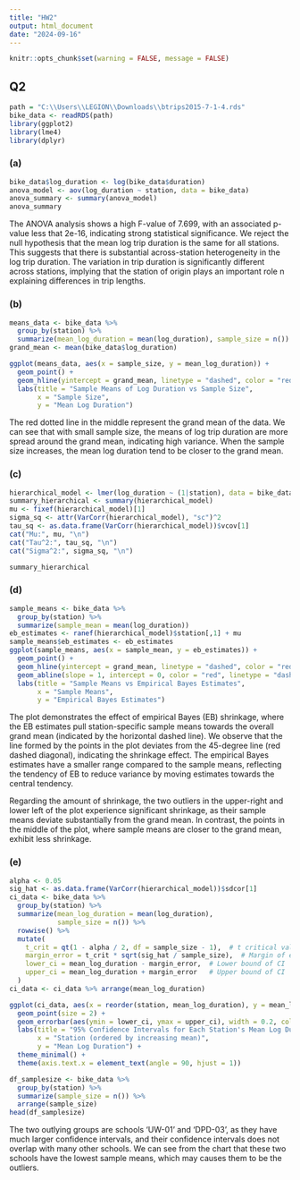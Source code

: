 ```yaml
---
title: "HW2"
output: html_document
date: "2024-09-16"
---
```

```r
knitr::opts_chunk$set(warning = FALSE, message = FALSE)
```

## Q2
```r
path = "C:\\Users\\LEGION\\Downloads\\btrips2015-7-1-4.rds"
bike_data <- readRDS(path)
library(ggplot2)
library(lme4)
library(dplyr)
```

### (a)

```r
bike_data$log_duration <- log(bike_data$duration)
anova_model <- aov(log_duration ~ station, data = bike_data)
anova_summary <- summary(anova_model)
anova_summary
```

The ANOVA analysis shows a high F-value of 7.699, with an associated p-value less that 2e-16, indicating strong statistical significance. We reject the null hypothesis that the mean log trip duration is the same for all stations. This suggests that there is substantial across-station heterogeneity in the log trip duration. The variation in trip duration is significantly different across stations, implying that the station of origin plays an important role n explaining differences in trip lengths.

### (b)

```r
means_data <- bike_data %>%
  group_by(station) %>%
  summarize(mean_log_duration = mean(log_duration), sample_size = n())
grand_mean <- mean(bike_data$log_duration)

ggplot(means_data, aes(x = sample_size, y = mean_log_duration)) +
  geom_point() +
  geom_hline(yintercept = grand_mean, linetype = "dashed", color = "red") +
  labs(title = "Sample Means of Log Duration vs Sample Size",
       x = "Sample Size",
       y = "Mean Log Duration")
```

The red dotted line in the middle represent the grand mean of the data. We can see that with small sample size, the means of log trip duration are more spread around the grand mean, indicating high variance. When the sample size increases, the mean log duration tend to be closer to the grand mean. 

### (c)

```r
hierarchical_model <- lmer(log_duration ~ (1|station), data = bike_data)
summary_hierarchical <- summary(hierarchical_model)
mu <- fixef(hierarchical_model)[1]  
sigma_sq <- attr(VarCorr(hierarchical_model), "sc")^2  
tau_sq <- as.data.frame(VarCorr(hierarchical_model))$vcov[1] 
cat("Mu:", mu, "\n")
cat("Tau^2:", tau_sq, "\n")
cat("Sigma^2:", sigma_sq, "\n")
```
```r
summary_hierarchical
```

### (d)

```r
sample_means <- bike_data %>%
  group_by(station) %>%
  summarize(sample_mean = mean(log_duration))
eb_estimates <- ranef(hierarchical_model)$station[,1] + mu
sample_means$eb_estimates <- eb_estimates
ggplot(sample_means, aes(x = sample_mean, y = eb_estimates)) +
  geom_point() +
  geom_hline(yintercept = grand_mean, linetype = "dashed", color = "red") +
  geom_abline(slope = 1, intercept = 0, color = "red", linetype = "dashed") +
  labs(title = "Sample Means vs Empirical Bayes Estimates",
       x = "Sample Means",
       y = "Empirical Bayes Estimates")
```

The plot demonstrates the effect of empirical Bayes (EB) shrinkage, where the EB estimates pull station-specific sample means towards the overall grand mean (indicated by the horizontal dashed line). We observe that the line formed by the points in the plot deviates from the 45-degree line (red dashed diagonal), indicating the shrinkage effect. The empirical Bayes estimates have a smaller range compared to the sample means, reflecting the tendency of EB to reduce variance by moving estimates towards the central tendency.

Regarding the amount of shrinkage, the two outliers in the upper-right and lower left of the plot experience significant shrinkage, as their sample means deviate substantially from the grand mean. In contrast, the points in the middle of the plot, where sample means are closer to the grand mean, exhibit less shrinkage. 

### (e)

```r
alpha <- 0.05
sig_hat <- as.data.frame(VarCorr(hierarchical_model))$sdcor[1]
ci_data <- bike_data %>%
  group_by(station) %>%
  summarize(mean_log_duration = mean(log_duration),
            sample_size = n()) %>%
  rowwise() %>%
  mutate(
    t_crit = qt(1 - alpha / 2, df = sample_size - 1),  # t critical value for 95% confidence
    margin_error = t_crit * sqrt(sig_hat / sample_size),  # Margin of error
    lower_ci = mean_log_duration - margin_error,  # Lower bound of CI
    upper_ci = mean_log_duration + margin_error   # Upper bound of CI
  )
ci_data <- ci_data %>% arrange(mean_log_duration)

ggplot(ci_data, aes(x = reorder(station, mean_log_duration), y = mean_log_duration)) +
  geom_point(size = 2) +
  geom_errorbar(aes(ymin = lower_ci, ymax = upper_ci), width = 0.2, color = "blue") + 
  labs(title = "95% Confidence Intervals for Each Station's Mean Log Duration",
       x = "Station (ordered by increasing mean)",
       y = "Mean Log Duration") +
  theme_minimal() +
  theme(axis.text.x = element_text(angle = 90, hjust = 1))
```
```r
df_samplesize <- bike_data %>%
  group_by(station) %>%
  summarize(sample_size = n()) %>%
  arrange(sample_size)
head(df_samplesize)
```

The two outlying groups are schools 'UW-01' and 'DPD-03', as they have much larger confidence intervals, and their confidence intervals does not overlap with many other schools. We can see from the chart that these two schools have the lowest sample means, which may causes them to be the outliers.